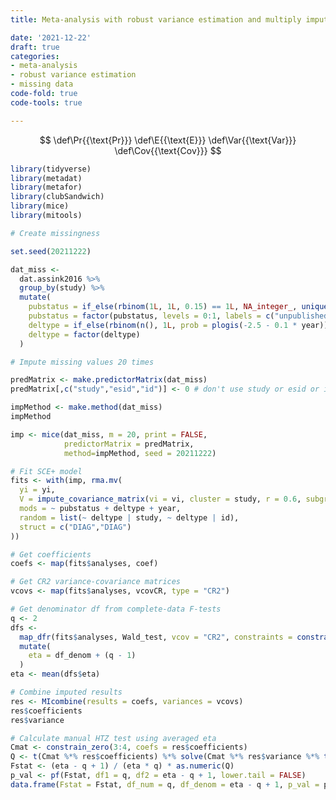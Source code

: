 ```yaml
---
title: Meta-analysis with robust variance estimation and multiply imputed covariates

date: '2021-12-22'
draft: true
categories:
- meta-analysis
- robust variance estimation
- missing data
code-fold: true
code-tools: true

---
```


$$
\def\Pr{{\text{Pr}}}
\def\E{{\text{E}}}
\def\Var{{\text{Var}}}
\def\Cov{{\text{Cov}}}
$$

```r
library(tidyverse)
library(metadat)
library(metafor)
library(clubSandwich)
library(mice)
library(mitools)

# Create missingness

set.seed(20211222)

dat_miss <- 
  dat.assink2016 %>%
  group_by(study) %>%
  mutate(
    pubstatus = if_else(rbinom(1L, 1L, 0.15) == 1L, NA_integer_, unique(pubstatus)),
    pubstatus = factor(pubstatus, levels = 0:1, labels = c("unpublished","published")),
    deltype = if_else(rbinom(n(), 1L, prob = plogis(-2.5 - 0.1 * year)) == 1L, NA_character_, deltype),
    deltype = factor(deltype)
  )

# Impute missing values 20 times

predMatrix <- make.predictorMatrix(dat_miss)
predMatrix[,c("study","esid","id")] <- 0 # don't use study or esid or id for imputing

impMethod <- make.method(dat_miss)
impMethod

imp <- mice(dat_miss, m = 20, print = FALSE,
            predictorMatrix = predMatrix, 
            method=impMethod, seed = 20211222)

# Fit SCE+ model
fits <- with(imp, rma.mv(
  yi = yi, 
  V = impute_covariance_matrix(vi = vi, cluster = study, r = 0.6, subgroup = deltype),
  mods = ~ pubstatus + deltype + year,
  random = list(~ deltype | study, ~ deltype | id),
  struct = c("DIAG","DIAG")
))

# Get coefficients
coefs <- map(fits$analyses, coef)

# Get CR2 variance-covariance matrices
vcovs <- map(fits$analyses, vcovCR, type = "CR2")

# Get denominator df from complete-data F-tests
q <- 2
dfs <- 
  map_dfr(fits$analyses, Wald_test, vcov = "CR2", constraints = constrain_zero(3:4), test = "HTZ") %>%
  mutate(
    eta = df_denom + (q - 1)
  )
eta <- mean(dfs$eta)

# Combine imputed results
res <- MIcombine(results = coefs, variances = vcovs)
res$coefficients
res$variance

# Calculate manual HTZ test using averaged eta 
Cmat <- constrain_zero(3:4, coefs = res$coefficients)
Q <- t(Cmat %*% res$coefficients) %*% solve(Cmat %*% res$variance %*% t(Cmat)) %*% (Cmat %*% res$coefficients)
Fstat <- (eta - q + 1) / (eta * q) * as.numeric(Q)
p_val <- pf(Fstat, df1 = q, df2 = eta - q + 1, lower.tail = FALSE)
data.frame(Fstat = Fstat, df_num = q, df_denom = eta - q + 1, p_val = p_val)
```

